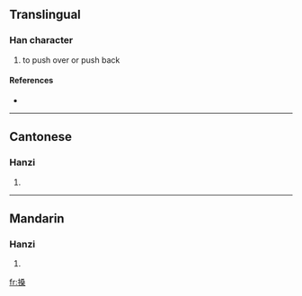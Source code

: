 ==Translingual==

===Han character===
{{Han char|rn=64|rad=手|as=10|sn=13|four=5709<sub>4</sub>|canj=手水水木 (QEED)}}

# to push over or push back

====References====
* {{Han ref|kx=0447.140|dkj=12493|dj=0798.060|hdz=31939.070|uh=6421|ud=25633|bh=DDBA|bd=56762}}

----

==Cantonese==

===Hanzi===
{{yue-hanzi|jyut=|y=song2}}

# {{defn|Cantonese|sort=手10}}

----

==Mandarin==

===Hanzi===
{{cmn-hanzi|pin=[[sǎng]] ([[sang3]])|wg=sang<sup>3</sup>}}

# {{defn|Mandarin|sort=手10}}

[[fr:搡]]